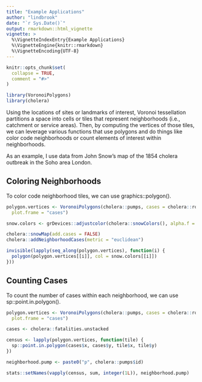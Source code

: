 ```yaml
---
title: "Example Applications"
author: "lindbrook"
date: "`r Sys.Date()`"
output: rmarkdown::html_vignette
vignette: >
  %\VignetteIndexEntry{Example Applications}
  %\VignetteEngine{knitr::rmarkdown}
  %\VignetteEncoding{UTF-8}
---
```


```r
knitr::opts_chunk$set(
  collapse = TRUE,
  comment = "#>"
)

library(VoronoiPolygons)
library(cholera)
```

Using the locations of sites or landmarks of interest, Voronoi tessellation partitions a space into cells or tiles that represent neighborhoods (i.e., catchment or service areas). Then, by computing the vertices of those tiles, we can leverage various functions that use polygons and do things like color code neighborhoods or count elements of interest within neighborhoods.

As an example, I use data from John Snow's map of the 1854 cholera outbreak in the Soho area London.

## Coloring Neighborhoods

To color code neighborhood tiles, we can use graphics::polygon().

```r
polygon.vertices <- VoronoiPolygons(cholera::pumps, cases = cholera::roads,
  plot.frame = "cases")

snow.colors <- grDevices::adjustcolor(cholera::snowColors(), alpha.f = 1/3)

cholera::snowMap(add.cases = FALSE)
cholera::addNeighborhoodCases(metric = "euclidean")

invisible(lapply(seq_along(polygon.vertices), function(i) {
  polygon(polygon.vertices[[i]], col = snow.colors[[i]])
}))

```

## Counting Cases

To count the number of cases within each neighborhood, we can use sp::point.in.polygon().

```r
polygon.vertices <- VoronoiPolygons(cholera::pumps, cases = cholera::roads,
  plot.frame = "cases")

cases <- cholera::fatalities.unstacked

census <- lapply(polygon.vertices, function(tile) {
  sp::point.in.polygon(cases$x, cases$y, tile$x, tile$y)
})

neighborhood.pump <- paste0("p", cholera::pumps$id)

stats::setNames(vapply(census, sum, integer(1L)), neighborhood.pump)
```
